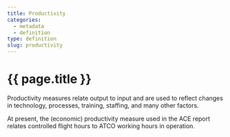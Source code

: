 ```yaml
---
title: Productivity
categories:
  - metadata
  - definition
type: definition
slug: productivity
---
```

# {{ page.title }}

Productivity measures relate output to input and are used to reflect changes in technology, processes, training, staffing, and many other factors. 

At present, the (economic) productivity measure used in the ACE report relates controlled flight hours to ATCO working hours in operation.
